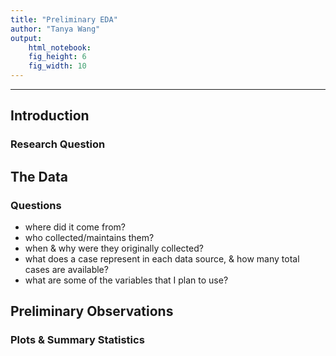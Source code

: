 ```yaml
---
title: "Preliminary EDA"
author: "Tanya Wang"
output: 
    html_notebook:
    fig_height: 6
    fig_width: 10
---
```

---

## Introduction

### Research Question


## The Data

### Questions
- where did it come from?
- who collected/maintains them?
- when & why were they originally collected?
- what does a case represent in each data source, & how many total cases are available?
- what are some of the variables that I plan to use?


## Preliminary Observations

### Plots & Summary Statistics
